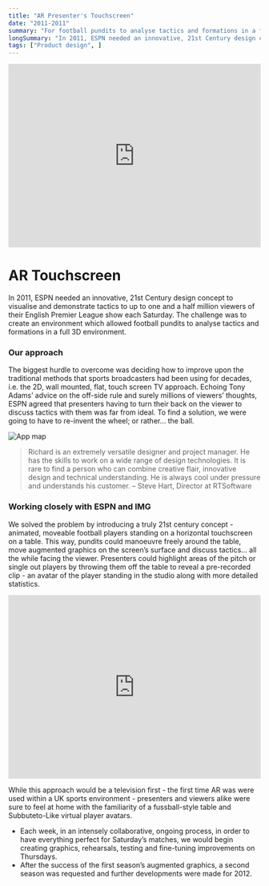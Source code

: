 ```yaml
---
title: "AR Presenter's Touchscreen"
date: "2011-2011"
summary: "For football pundits to analyse tactics and formations in a full 3D environment."
longSummary: "In 2011, ESPN needed an innovative, 21st Century design concept to visualise and demonstrate tactics to up to one and a half million viewers of their English Premier League show each Saturday."
tags: ["Product design", ]
---
```


<iframe src="https://player.vimeo.com/video/54402005?h=ccc4877eba&byline=0&portrait=0" width="100%" height="367" frameBorder="0" allow="autoplay; fullscreen; picture-in-picture" allowFullScreen></iframe>


# AR Touchscreen
In 2011, ESPN needed an innovative, 21st Century design concept to visualise and demonstrate tactics to up to one and a half million viewers of their English Premier League show each Saturday. The challenge was to create an environment which allowed football pundits to analyse tactics and formations in a full 3D environment.

### Our approach
The biggest hurdle to overcome was deciding how to improve upon the traditional methods that sports broadcasters had been using for decades, i.e. the 2D, wall mounted, flat, touch screen TV approach. Echoing Tony Adams’ advice on the off-side rule and surely millions of viewers’ thoughts, ESPN agreed that presenters having to turn their back on the viewer to discuss tactics with them was far from ideal. To find a solution, we were going to have to re-invent the wheel; or rather... the ball.

<Image
  src="/projects/espn/keegan.jpg"
  alt="App map"
  width={1458}
  height={761}
  contained
/>

> Richard is an extremely versatile designer and project manager. He has the skills to work on a wide range of design technologies. It is rare to find a person who can combine creative flair, innovative design and technical understanding. He is always cool under pressure and understands his customer.
– Steve Hart, Director at RTSoftware

### Working closely with ESPN and IMG
We solved the problem by introducing a truly 21st century concept - animated, moveable football players standing on a horizontal touchscreen on a table. This way, pundits could manoeuvre freely around the table, move augmented graphics on the screen’s surface and discuss tactics... all the while facing the viewer. Presenters could highlight areas of the pitch or single out players by throwing them off the table to reveal a pre-recorded clip - an avatar of the player standing in the studio along with more detailed statistics.

<iframe src="https://player.vimeo.com/video/54403650?h=ccc4877eba&byline=0&portrait=0" width="100%" height="367" frameBorder="0" allow="autoplay; fullscreen; picture-in-picture" allowFullScreen></iframe>


While this approach would be a television first - the first time AR was were used within a UK sports environment - presenters and viewers alike were sure to feel at home with the familiarity of a fussball-style table and Subbuteto-Like virtual player avatars.
- Each week, in an intensely collaborative, ongoing process, in order to have everything perfect for Saturday’s matches, we would begin creating graphics, rehearsals, testing and fine-tuning improvements on Thursdays.
- After the success of the first season’s augmented graphics, a second season was requested and further developments were made for 2012.
